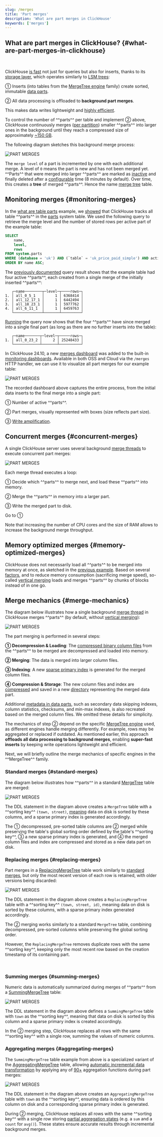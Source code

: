 ```yaml
---
slug: /merges
title: 'Part merges'
description: 'What are part merges in ClickHouse'
keywords: ['merges']
---
```



## What are part merges in ClickHouse? {#what-are-part-merges-in-clickhouse}

<br/>

ClickHouse [is fast](/concepts/why-clickhouse-is-so-fast) not just for queries but also for inserts, thanks to its [storage layer](https://www.vldb.org/pvldb/vol17/p3731-schulze.pdf), which operates similarly to [LSM trees](https://en.wikipedia.org/wiki/Log-structured_merge-tree):

① Inserts (into tables from the [MergeTree engine](/engines/table-engines/mergetree-family) family) create sorted, immutable [data parts](/parts).

② All data processing is offloaded to **background part merges**.

This makes data writes lightweight and [highly efficient](/concepts/why-clickhouse-is-so-fast#storage-layer-concurrent-inserts-are-isolated-from-each-other).

To control the number of ^^parts^^ per table and implement ② above, ClickHouse continuously merges ([per partition](/partitions#per-partition-merges)) smaller ^^parts^^ into larger ones in the background until they reach a compressed size of approximately [~150 GB](/operations/settings/merge-tree-settings#max_bytes_to_merge_at_max_space_in_pool).

The following diagram sketches this background merge process:

<Image img={merges_01} size="lg" alt='PART MERGES'/>

<br/>

The `merge level` of a part is incremented by one with each additional merge. A level of `0` means the part is new and has not been merged yet. ^^Parts^^ that were merged into larger ^^parts^^ are marked as [inactive](/operations/system-tables/parts) and finally deleted after a [configurable](/operations/settings/merge-tree-settings#old_parts_lifetime) time (8 minutes by default). Over time, this creates a **tree** of merged ^^parts^^. Hence the name [merge tree](/engines/table-engines/mergetree-family) table.

## Monitoring merges {#monitoring-merges}

In the [what are table parts](/parts) example, we [showed](/parts#monitoring-table-parts) that ClickHouse tracks all table ^^parts^^ in the [parts](/operations/system-tables/parts) system table. We used the following query to retrieve the merge level and the number of stored rows per active part of the example table:
```sql
SELECT
    name,
    level,
    rows
FROM system.parts
WHERE (database = 'uk') AND (`table` = 'uk_price_paid_simple') AND active
ORDER BY name ASC;
```

The [previously documented](/parts#monitoring-table-parts) query result shows that the example table had four active ^^parts^^, each created from a single merge of the initially inserted ^^parts^^:
```response
   ┌─name────────┬─level─┬────rows─┐
1. │ all_0_5_1   │     1 │ 6368414 │
2. │ all_12_17_1 │     1 │ 6442494 │
3. │ all_18_23_1 │     1 │ 5977762 │
4. │ all_6_11_1  │     1 │ 6459763 │
   └─────────────┴───────┴─────────┘
```

[Running](https://sql.clickhouse.com/?query=U0VMRUNUCiAgICBuYW1lLAogICAgbGV2ZWwsCiAgICByb3dzCkZST00gc3lzdGVtLnBhcnRzCldIRVJFIChkYXRhYmFzZSA9ICd1aycpIEFORCAoYHRhYmxlYCA9ICd1a19wcmljZV9wYWlkX3NpbXBsZScpIEFORCBhY3RpdmUKT1JERVIgQlkgbmFtZSBBU0M7&run_query=true&tab=results) the query now shows that the four ^^parts^^ have since merged into a single final part (as long as there are no further inserts into the table):

```response
   ┌─name───────┬─level─┬─────rows─┐
1. │ all_0_23_2 │     2 │ 25248433 │
   └────────────┴───────┴──────────┘
```

In ClickHouse 24.10, a new [merges dashboard](https://presentations.clickhouse.com/2024-release-24.10/index.html#17) was added to the built-in [monitoring dashboards](https://clickhouse.com/blog/common-issues-you-can-solve-using-advanced-monitoring-dashboards). Available in both OSS and Cloud via the `/merges` HTTP handler, we can use it to visualize all part merges for our example table:

<Image img={merges_dashboard} size="lg" alt='PART MERGES'/>

<br/>

The recorded dashboard above captures the entire process, from the initial data inserts to the final merge into a single part:

① Number of active ^^parts^^.

② Part merges, visually represented with boxes (size reflects part size).

③ [Write amplification](https://en.wikipedia.org/wiki/Write_amplification).

## Concurrent merges {#concurrent-merges}

A single ClickHouse server uses several background [merge threads](/operations/server-configuration-parameters/settings#background_pool_size) to execute concurrent part merges:

<Image img={merges_02} size="lg" alt='PART MERGES'/>

<br/>

Each merge thread executes a loop:

① Decide which ^^parts^^ to merge next, and load these ^^parts^^ into memory.

② Merge the ^^parts^^ in memory into a larger part.

③ Write the merged part to disk.

Go to ①

Note that increasing the number of CPU cores and the size of RAM allows to increase the background merge throughput.

## Memory optimized merges {#memory-optimized-merges}

ClickHouse does not necessarily load all ^^parts^^ to be merged into memory at once, as sketched in the [previous example](/merges#concurrent-merges). Based on several [factors](https://github.com/ClickHouse/ClickHouse/blob/bf37120c925ed846ae5cd72cd51e6340bebd2918/src/Storages/MergeTree/MergeTreeSettings.cpp#L210), and to reduce memory consumption (sacrificing merge speed), so-called [vertical merging](https://github.com/ClickHouse/ClickHouse/blob/bf37120c925ed846ae5cd72cd51e6340bebd2918/src/Storages/MergeTree/MergeTreeSettings.cpp#L209) loads and merges ^^parts^^ by chunks of blocks instead of in one go.

## Merge mechanics {#merge-mechanics}

The diagram below illustrates how a single background [merge thread](/merges#concurrent-merges) in ClickHouse merges ^^parts^^ (by default, without [vertical merging](/merges#memory-optimized-merges)):

<Image img={merges_03} size="lg" alt='PART MERGES'/>

<br/>

The part merging is performed in several steps:

**① Decompression & Loading**: The [compressed binary column files](/parts#what-are-table-parts-in-clickhouse) from the ^^parts^^ to be merged are decompressed and loaded into memory.

**② Merging**: The data is merged into larger column files.

**③ Indexing**: A new [sparse primary index](/guides/best-practices/sparse-primary-indexes) is generated for the merged column files.

**④ Compression & Storage**: The new column files and index are [compressed](/sql-reference/statements/create/table#column_compression_codec) and saved in a new [directory](/parts#what-are-table-parts-in-clickhouse) representing the merged data part.

Additional [metadata in data parts](/parts), such as secondary data skipping indexes, column statistics, checksums, and min-max indexes, is also recreated based on the merged column files. We omitted these details for simplicity.

The mechanics of step ② depend on the specific [MergeTree engine](/engines/table-engines/mergetree-family) used, as different engines handle merging differently. For example, rows may be aggregated or replaced if outdated. As mentioned earlier, this approach **offloads all data processing to background merges**, enabling **super-fast inserts** by keeping write operations lightweight and efficient.

Next, we will briefly outline the merge mechanics of specific engines in the ^^MergeTree^^ family.

### Standard merges {#standard-merges}

The diagram below illustrates how ^^parts^^ in a standard [MergeTree](/engines/table-engines/mergetree-family/mergetree) table are merged:

<Image img={merges_04} size="lg" alt='PART MERGES'/>

<br/>

The DDL statement in the diagram above creates a `MergeTree` table with a ^^sorting key^^ `(town, street)`, [meaning](/parts#what-are-table-parts-in-clickhouse) data on disk is sorted by these columns, and a sparse primary index is generated accordingly.

The ① decompressed, pre-sorted table columns are ② merged while preserving the table's global sorting order defined by the table's ^^sorting key^^, ③ a new sparse primary index is generated, and ④ the merged column files and index are compressed and stored as a new data part on disk.

### Replacing merges {#replacing-merges}

Part merges in a [ReplacingMergeTree](/engines/table-engines/mergetree-family/replacingmergetree) table work similarly to [standard merges](/merges#standard-merges), but only the most recent version of each row is retained, with older versions being discarded:

<Image img={merges_05} size="lg" alt='PART MERGES'/>

<br/>

The DDL statement in the diagram above creates a `ReplacingMergeTree` table with a ^^sorting key^^ `(town, street, id)`, meaning data on disk is sorted by these columns, with a sparse primary index generated accordingly.

The ② merging works similarly to a standard `MergeTree` table, combining decompressed, pre-sorted columns while preserving the global sorting order.

However, the `ReplacingMergeTree` removes duplicate rows with the same ^^sorting key^^, keeping only the most recent row based on the creation timestamp of its containing part.

<br/>

### Summing merges {#summing-merges}

Numeric data is automatically summarized during merges of ^^parts^^ from a [SummingMergeTree](/engines/table-engines/mergetree-family/summingmergetree) table:

<Image img={merges_06} size="lg" alt='PART MERGES'/>

<br/>

The DDL statement in the diagram above defines a `SummingMergeTree` table with `town` as the ^^sorting key^^, meaning that data on disk is sorted by this column and a sparse primary index is created accordingly.

In the ② merging step, ClickHouse replaces all rows with the same ^^sorting key^^ with a single row, summing the values of numeric columns.

### Aggregating merges {#aggregating-merges}

The `SummingMergeTree` table example from above is a specialized variant of the [AggregatingMergeTree](/engines/table-engines/mergetree-family/aggregatingmergetree) table, allowing [automatic incremental data transformation](https://www.youtube.com/watch?v=QDAJTKZT8y4) by applying any of [90+](/sql-reference/aggregate-functions/reference) aggregation functions during part merges:

<Image img={merges_07} size="lg" alt='PART MERGES'/>

<br/>

The DDL statement in the diagram above creates an `AggregatingMergeTree` table with `town` as the ^^sorting key^^, ensuring data is ordered by this column on disk and a corresponding sparse primary index is generated.

During ② merging, ClickHouse replaces all rows with the same ^^sorting key^^ with a single row storing [partial aggregation states](https://clickhouse.com/blog/clickhouse_vs_elasticsearch_mechanics_of_count_aggregations#-multi-core-parallelization) (e.g. a `sum` and a `count` for `avg()`). These states ensure accurate results through incremental background merges.
